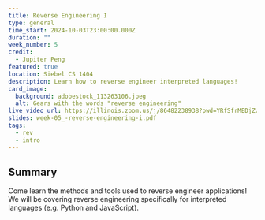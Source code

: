 ```yaml
---
title: Reverse Engineering I
type: general
time_start: 2024-10-03T23:00:00.000Z
duration: ""
week_number: 5
credit:
  - Jupiter Peng
featured: true
location: Siebel CS 1404
description: Learn how to reverse engineer interpreted languages!
card_image:
  background: adobestock_113263106.jpeg
  alt: Gears with the words "reverse engineering"
live_video_url: https://illinois.zoom.us/j/86482238938?pwd=YRfSfrMEDjZw8G2yxzvKX3BAoGDRS5.1
slides: week-05_-reverse-engineering-i.pdf
tags:
  - rev
  - intro
---
```

## Summary

Come learn the methods and tools used to reverse engineer applications! We will be covering reverse engineering specifically for interpreted languages (e.g. Python and JavaScript).